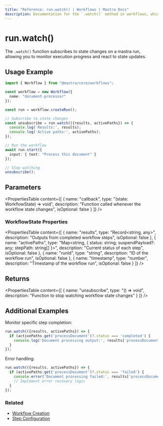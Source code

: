 ```yaml
---
title: "Reference: run.watch() | Workflows | Mastra Docs"
description: Documentation for the `.watch()` method in workflows, which monitors the status of a workflow run.
---
```


# run.watch()

The `.watch()` function subscribes to state changes on a mastra run, allowing you to monitor execution progress and react to state updates.

## Usage Example

```typescript
import { Workflow } from "@mastra/core/workflows";

const workflow = new Workflow({
  name: "document-processor"
});

const run = workflow.createRun();

// Subscribe to state changes
const unsubscribe = run.watch(({results, activePaths}) => {
  console.log('Results:', results);
  console.log('Active paths:', activePaths);
});

// Run the workflow
await run.start({
  input: { text: "Process this document" }
});

// Stop watching
unsubscribe();
```

## Parameters

<PropertiesTable
  content={[
    {
      name: "callback",
      type: "(state: WorkflowState) => void",
      description: "Function called whenever the workflow state changes",
      isOptional: false
    }
  ]}
/>

### WorkflowState Properties

<PropertiesTable
  content={[
    {
      name: "results",
      type: "Record<string, any>",
      description: "Outputs from completed workflow steps",
      isOptional: false
    },
    {
      name: "activePaths",
      type: "Map<string, { status: string; suspendPayload?: any; stepPath: string[] }>",
      description: "Current status of each step",
      isOptional: false
    },
    {
      name: "runId",
      type: "string",
      description: "ID of the workflow run",
      isOptional: false
    },
    {
      name: "timestamp",
      type: "number",
      description: "Timestamp of the workflow run",
      isOptional: false
    }
  ]}
/>

## Returns

<PropertiesTable
  content={[
    {
      name: "unsubscribe",
      type: "() => void",
      description: "Function to stop watching workflow state changes"
    }
  ]}
/>

## Additional Examples

Monitor specific step completion:

```typescript
run.watch(({results, activePaths}) => {
  if (activePaths.get('processDocument')?.status === 'completed') {
    console.log('Document processing output:', results['processDocument'].output);
  }
});
```

Error handling:

```typescript
run.watch(({results, activePaths}) => {
  if (activePaths.get('processDocument')?.status === 'failed') {
    console.error('Document processing failed:', results['processDocument'].error);
    // Implement error recovery logic
  }
});
```

### Related

- [Workflow Creation](/reference/workflows/createRun)
- [Step Configuration](/reference/workflows/step-class)
